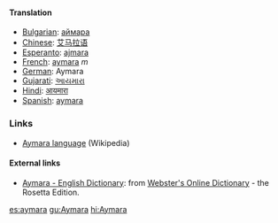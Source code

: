 ==== Translation ====

*[[Bulgarian]]: [[аймара]]
*[[Chinese]]: [[艾马拉语]] 
*[[Esperanto]]: [[ajmara]]
*[[French]]: [[aymara]] ''m''
*[[German]]: Aymara
*[[Gujarati]]: [[આયમારા]]
*[[Hindi]]: [[आयमारा]]
*[[Spanish]]: [[aymara]]

=== Links ===

* [[w:Aymara language|Aymara language]] (Wikipedia)

==== External links====
*[http://www.websters-online-dictionary.org/definition/Aymara-english/ Aymara - English Dictionary]: from [http://www.websters-online-dictionary.org Webster's Online Dictionary] - the Rosetta Edition.

[[es:aymara]]
[[gu:Aymara]]
[[hi:Aymara]]